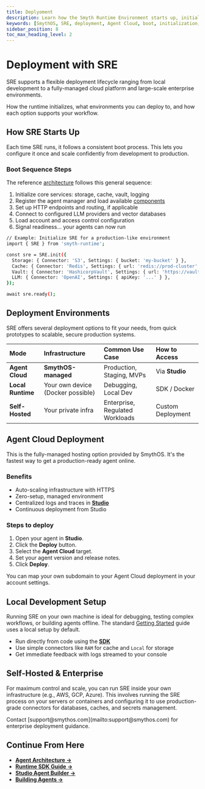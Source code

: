 ```yaml
---
title: Deplyoment
description: Learn how the Smyth Runtime Environment starts up, initializes, and scales from development to production, including managed cloud options.
keywords: [SmythOS, SRE, deployment, Agent Cloud, boot, initialization, scaling, production, development]
sidebar_position: 8
toc_max_heading_level: 2
---
```


# Deployment with SRE

SRE supports a flexible deployment lifecycle ranging from local development to a fully-managed cloud platform and large-scale enterprise environments.

<InfoCallout title="What this covers">
How the runtime initializes, what environments you can deploy to, and how each option supports your workflow.
</InfoCallout>

## How SRE Starts Up

Each time SRE runs, it follows a consistent boot process. This lets you configure it once and scale confidently from development to production.

### Boot Sequence Steps

The reference [architecture](/docs/agent-runtime/architecture) follows this general sequence:
1.  Initialize core services: storage, cache, vault, logging
2.  Register the agent manager and load available [components](/docs/agent-runtime/components)
3.  Set up HTTP endpoints and routing, if applicable
4.  Connect to configured LLM providers and vector databases
5.  Load account and access control configuration
6.  Signal readiness... your agents can now run

```bash
// Example: Initialize SRE for a production-like environment
import { SRE } from 'smyth-runtime';

const sre = SRE.init({
  Storage: { Connector: 'S3', Settings: { bucket: 'my-bucket' } },
  Cache: { Connector: 'Redis', Settings: { url: 'redis://prod-cluster' } },
  Vault: { Connector: 'HashicorpVault', Settings: { url: 'https://vault.company.com' } },
  LLM: { Connector: 'OpenAI', Settings: { apiKey: '...' } },
});

await sre.ready();
```
<Spacer size="md" />

## Deployment Environments

SRE offers several deployment options to fit your needs, from quick prototypes to scalable, secure production systems.

| Mode | Infrastructure | Common Use Case | How to Access |
| :--- | :--- | :--- | :--- |
| **Agent Cloud** | **SmythOS-managed** | Production, Staging, MVPs | Via **Studio** |
| **Local Runtime** | Your own device (Docker possible)| Debugging, Local Dev | SDK / Docker |
| **Self-Hosted** | Your private infra | Enterprise, Regulated Workloads | Custom Deployment |

<Spacer size="md" />

## Agent Cloud Deployment

This is the fully-managed hosting option provided by SmythOS. It's the fastest way to get a production-ready agent online.

### Benefits
- Auto-scaling infrastructure with HTTPS
- Zero-setup, managed environment
- Centralized logs and traces in **[Studio](/docs/agent-studio/overview)**
- Continuous deployment from Studio

### Steps to deploy
1.  Open your agent in **Studio**.
2.  Click the **Deploy** button.
3.  Select the **Agent Cloud** target.
4.  Set your agent version and release notes.
5.  Click **Deploy**.

<InfoCallout title="Use a custom subdomain">
You can map your own subdomain to your Agent Cloud deployment in your account settings.
</InfoCallout>

<Spacer size="md" />

## Local Development Setup

Running SRE on your own machine is ideal for debugging, testing complex workflows, or building agents offline. The standard [Getting Started](/docs/agent-runtime/getting-started) guide uses a local setup by default.

- Run directly from code using the **[SDK](/docs/agent-runtime/sdk-guide)**
- Use simple connectors like `RAM` for cache and `Local` for storage
- Get immediate feedback with logs streamed to your console

<Spacer size="md" />

## Self-Hosted & Enterprise

For maximum control and scale, you can run SRE inside your own infrastructure (e.g., AWS, GCP, Azure). This involves running the SRE process on your servers or containers and configuring it to use production-grade connectors for databases, caches, and secrets management.

<InfoCallout title="Need help with this setup?">
Contact [support@smythos.com](mailto:support@smythos.com) for enterprise deployment guidance.
</InfoCallout>

<Spacer size="md" />

## Continue From Here

- **[Agent Architecture →](/docs/agent-runtime/architecture)**
- **[Runtime SDK Guide →](/docs/agent-runtime/sdk-guide)**
- **[Studio Agent Builder →](/docs/agent-studio/overview)**
- **[Building Agents →](/docs/agent-runtime/building-agents)**